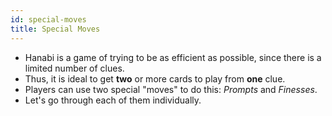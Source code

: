 ```yaml
---
id: special-moves
title: Special Moves
---
```



<BeginnersGuideProgress id="special-moves" />

- Hanabi is a game of trying to be as efficient as possible, since there is a limited number of clues.
- Thus, it is ideal to get **two** or more cards to play from **one** clue.
- Players can use two special "moves" to do this: _Prompts_ and _Finesses_.
- Let's go through each of them individually.
